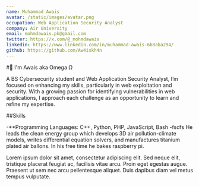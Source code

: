 ```yaml
---
name: Muhammad Awais
avatar: /static/images/avatar.png
occupation: Web Application Security Analyst
company: Air University
email: mohmdawais.pk@gmail.com
twitter: https://x.com/@_mohmdawais
linkedin: https://www.linkedin.com/in/muhammad-awais-6b8aba294/
github: https://github.com/Aw4iskh4n
---
```



#👋 I'm Awais aka Omega Ω

A BS Cybersecurity student and Web Application Security Analyst, I’m focused on enhancing my skills, particularly in web exploitation and security. With a growing passion for identifying vulnerabilities in web applications, I approach each challenge as an opportunity to learn and refine my expertise.

##Skills

-**Programming Languages:
C++, Python, PHP, JavaScript, Bash
-fsdfs
He leads the clean energy group which develops 3D air pollution-climate models, writes differential equation solvers, and manufactures titanium plated air ballons. In his free time he bakes raspberry pi.

Lorem ipsum dolor sit amet, consectetur adipiscing elit. Sed neque elit, tristique placerat feugiat ac, facilisis vitae arcu. Proin eget egestas augue. Praesent ut sem nec arcu pellentesque aliquet. Duis dapibus diam vel metus tempus vulputate.
